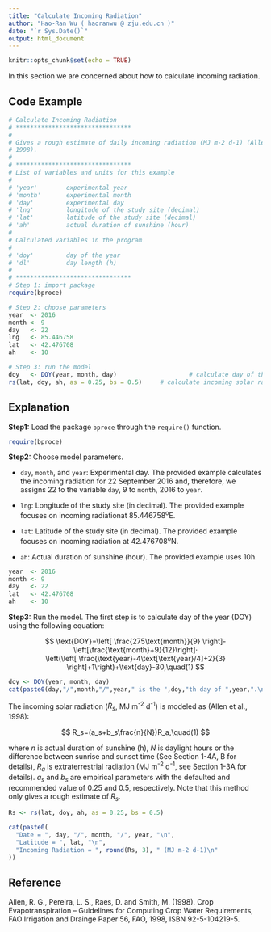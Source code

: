 ```yaml
---
title: "Calculate Incoming Radiation"
author: "Hao-Ran Wu ( haoranwu @ zju.edu.cn )"
date: "`r Sys.Date()`"
output: html_document
---
```


```r
knitr::opts_chunk$set(echo = TRUE)
```

In this section we are concerned about how to calculate incoming radiation.

## Code Example

```r
# Calculate Incoming Radiation
# ********************************
#
# Gives a rough estimate of daily incoming radiation (MJ m-2 d-1) (Allen et al.,
# 1998).
#
# ********************************
# List of variables and units for this example
#
# 'year'        experimental year
# 'month'       experimental month
# 'day'         experimental day
# 'lng'         longitude of the study site (decimal)
# 'lat'         latitude of the study site (decimal)
# 'ah'          actual duration of sunshine (hour)
# 
# Calculated variables in the program
#
# 'doy'         day of the year
# 'dl'          day length (h)
#
# ********************************
# Step 1: import package
require(bproce)

# Step 2: choose parameters
year  <- 2016
month <- 9
day   <- 22
lng   <- 85.446758
lat   <- 42.476708
ah    <- 10

# Step 3: run the model
doy   <- DOY(year, month, day)                    # calculate day of the year
rs(lat, doy, ah, as = 0.25, bs = 0.5)     # calculate incoming solar radiation
```

## Explanation

**Step1:** Load the package `bproce` through the `require()` function.

```r
require(bproce)
```

**Step2:** Choose model parameters.

-   `day`, `month`, and `year`: Experimental day. The provided example calculates the incoming radiation for 22 September 2016 and, therefore, we assigns 22 to the variable `day`, 9 to `month`, 2016 to `year`.

-   `lng`: Longitude of the study site (in decimal). The provided example focuses on incoming radiationat 85.446758^o^E.

-   `lat`: Latitude of the study site (in decimal). The provided example focuses on incoming radiation at 42.476708^o^N.

-   `ah`: Actual duration of sunshine (hour). The provided example uses 10h.

```r
year  <- 2016
month <- 9
day   <- 22
lat   <- 42.476708
ah    <- 10
```

**Step3:** Run the model. The first step is to calculate day of the year (DOY) using the following equation:

$$
\text{DOY}=\left[ \frac{275\text{month}}{9} \right]-\left[\frac{\text{month}+9}{12}\right]·
\left(\left[ \frac{\text{year}-4\text[\text{year}/4]+2}{3} \right]+1\right)+\text{day}-30,\quad(1)
$$

```r
doy <- DOY(year, month, day)
cat(paste0(day,"/",month,"/",year," is the ",doy,"th day of ",year,".\n"))
```

The incoming solar radiation ($R_s$, MJ m^-2^ d^-1^) is modeled as (Allen et al., 1998):

$$
R_s=(a_s+b_s\frac{n}{N})R_a,\quad(1)
$$

where $n$ is actual duration of sunshine (h), $N$ is daylight hours or the difference between sunrise and sunset time (See Section 1-4A, B for details), $R_a$ is extraterrestrial radiation (MJ m^-2^ d^-1^, see Section 1-3A for details). $a_s$ and $b_s$ are empirical parameters with the defaulted and recommended value of 0.25 and 0.5, respectively. Note that this method only gives a rough estimate of $R_s$.

```r
Rs <- rs(lat, doy, ah, as = 0.25, bs = 0.5)

cat(paste0(
  "Date = ", day, "/", month, "/", year, "\n",
  "Latitude = ", lat, "\n",
  "Incoming Radiation = ", round(Rs, 3), " (MJ m-2 d-1)\n"
))
```

## Reference

Allen, R. G., Pereira, L. S., Raes, D. and Smith, M. (1998). Crop Evapotranspiration -- Guidelines for Computing Crop Water Requirements, FAO Irrigation and Drainge Paper 56, FAO, 1998, ISBN 92-5-104219-5.
